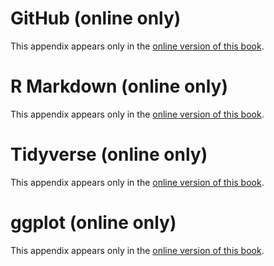 # GitHub (online only) {#git .unlisted}

This appendix appears only in the [online version of this book](https://experimentology.io/A-git).

# R Markdown (online only) {#rmarkdown}

This appendix appears only in the [online version of this book](https://experimentology.io/B-rmarkdown).

# Tidyverse (online only) {#tidyverse}

This appendix appears only in the [online version of this book](https://experimentology.io/C-tidyverse).

# ggplot (online only) {#ggplot}

This appendix appears only in the [online version of this book](https://experimentology.io/D-ggplot).
